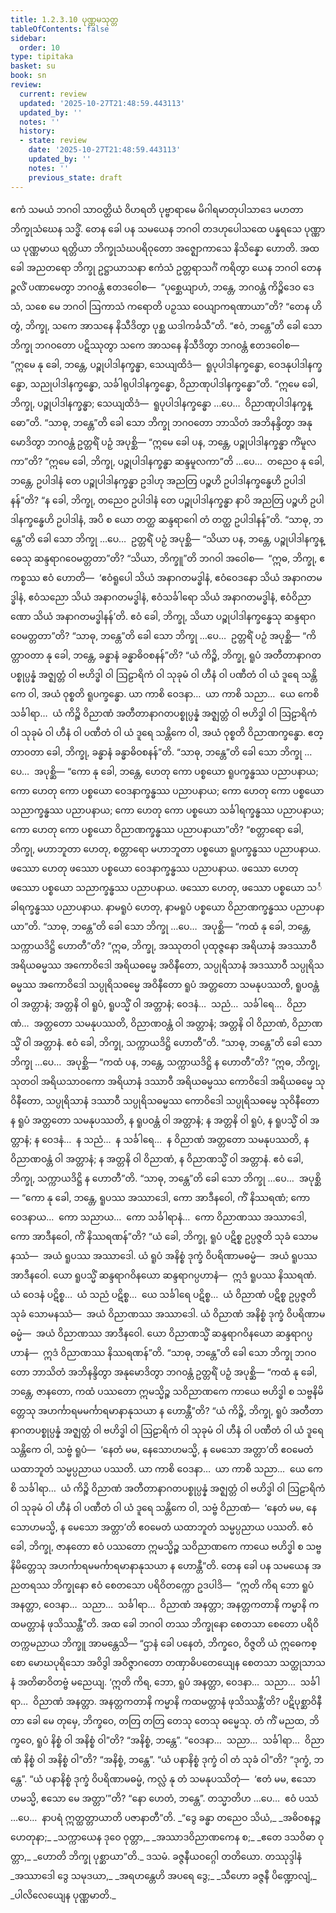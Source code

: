 ```yaml
---
title: 1.2.3.10 ပုဏ္ဏမသုတ္တ
tableOfContents: false
sidebar:
  order: 10
type: tipitaka
basket: su
book: sn
review:
  current: review
  updated: '2025-10-27T21:48:59.443113'
  updated_by: ''
  notes: ''
  history:
  - state: review
    date: '2025-10-27T21:48:59.443113'
    updated_by: ''
    notes: ''
    previous_state: draft
---
```



<ReviewStatus review={frontmatter.review} showDetails={true} />

<HypothesisAnnotation frontmatter={frontmatter} />

<DynamicBreadcrumb />

<Division number="82" book="sn" e="ch" v="18" p="292">

<Paragraph number="447" book="sn">
ဧကံ သမယံ ဘဂဝါ သာဝတ္ထိယံ ဝိဟရတိ ပုဗ္ဗာရာမေ မိဂါရမာတုပါသာဒေ မဟတာ ဘိက္ခုသံဃေန သဒ္ဓိံ. တေန ခေါ ပန သမယေန ဘဂဝါ တဒဟုပေါသထေ ပန္နရသေ ပုဏ္ဏာယ ပုဏ္ဏမာယ ရတ္တိယာ ဘိက္ခုသံဃပရိဝုတော အဇ္ဈောကာသေ နိသိန္နော ဟောတိ.
</Paragraph>

<Paragraph number="448" book="sn">
အထ ခေါ အညတရော ဘိက္ခု ဥဋ္ဌာယာသနာ ဧကံသံ ဥတ္တရာသင်္ဂံ ကရိတွာ ယေန ဘဂဝါ တေနဉ္ဇလိံ ပဏာမေတွာ ဘဂဝန္တံ ဧတဒဝေါစ—  “ပုစ္ဆေယျာဟံ, ဘန္တေ, ဘဂဝန္တံ ကိဉ္စိဒေဝ ဒေသံ, သစေ မေ ဘဂဝါ ဩကာသံ ကရောတိ ပဉှဿ ဝေယျာကရဏာယာ”တိ? “တေန ဟိ တွံ, ဘိက္ခု, သကေ အာသနေ နိသီဒိတွာ ပုစ္ဆ ယဒါကင်္ခသီ”တိ. “ဧဝံ, ဘန္တေ”တိ ခေါ သော ဘိက္ခု ဘဂဝတော ပဋိဿုတွာ သကေ အာသနေ နိသီဒိတွာ ဘဂဝန္တံ ဧတဒဝေါစ—  “ဣမေ နု ခေါ, ဘန္တေ, ပဉ္စုပါဒါနက္ခန္ဓာ, သေယျထိဒံ—  ရူပုပါဒါနက္ခန္ဓော, ဝေဒနုပါဒါနက္ခန္ဓော, သညုပါဒါနက္ခန္ဓော, သင်္ခါရုပါဒါနက္ခန္ဓော, ဝိညာဏုပါဒါနက္ခန္ဓော”တိ.
</Paragraph>

<Paragraph number="449" book="sn">
“ဣမေ ခေါ, ဘိက္ခု, ပဉ္စုပါဒါနက္ခန္ဓာ; သေယျထိဒံ—  ရူပုပါဒါနက္ခန္ဓော …ပေ…  ဝိညာဏုပါဒါနက္ခန္ဓော”တိ. “သာဓု, ဘန္တေ”တိ ခေါ သော ဘိက္ခု ဘဂဝတော ဘာသိတံ အဘိနန္ဒိတွာ အနုမောဒိတွာ ဘဂဝန္တံ ဥတ္တရိံ ပဉှံ အပုစ္ဆိ—
</Paragraph>

<Paragraph number="450" book="sn">
“ဣမေ ခေါ ပန, ဘန္တေ, ပဉ္စုပါဒါနက္ခန္ဓာ ကိံမူလကာ”တိ? “ဣမေ ခေါ, ဘိက္ခု, ပဉ္စုပါဒါနက္ခန္ဓာ ဆန္ဒမူလကာ”တိ …ပေ…  တညေဝ နု ခေါ, ဘန္တေ, ဥပါဒါနံ တေ ပဉ္စုပါဒါနက္ခန္ဓာ ဥဒါဟု အညတြ ပဉ္စဟိ ဥပါဒါနက္ခန္ဓေဟိ ဥပါဒါနန်”တိ? “န ခေါ, ဘိက္ခု, တညေဝ ဥပါဒါနံ တေ ပဉ္စုပါဒါနက္ခန္ဓာ နာပိ အညတြ ပဉ္စဟိ ဥပါဒါနက္ခန္ဓေဟိ ဥပါဒါနံ, အပိ စ ယော တတ္ထ ဆန္ဒရာဂေါ တံ တတ္ထ ဥပါဒါနန်”တိ. “သာဓု, ဘန္တေ”တိ ခေါ သော ဘိက္ခု …ပေ…  ဥတ္တရိံ ပဉှံ အပုစ္ဆိ—
</Paragraph>

<Paragraph number="451" book="sn">
“သိယာ ပန, ဘန္တေ, ပဉ္စုပါဒါနက္ခန္ဓေသု ဆန္ဒရာဂဝေမတ္တတာ”တိ? “သိယာ, ဘိက္ခူ”တိ ဘဂဝါ အဝေါစ—  “ဣဓ, ဘိက္ခု, ဧကစ္စဿ ဧဝံ ဟောတိ—  ‘ဧဝံရူပေါ သိယံ အနာဂတမဒ္ဓါနံ, ဧဝံဝေဒနော သိယံ အနာဂတမဒ္ဓါနံ, ဧဝံသညော သိယံ အနာဂတမဒ္ဓါနံ, ဧဝံသင်္ခါရော သိယံ အနာဂတမဒ္ဓါနံ, ဧဝံဝိညာဏော သိယံ အနာဂတမဒ္ဓါနန်’တိ. ဧဝံ ခေါ, ဘိက္ခု, သိယာ ပဉ္စုပါဒါနက္ခန္ဓေသု ဆန္ဒရာဂဝေမတ္တတာ”တိ? “သာဓု, ဘန္တေ”တိ ခေါ သော ဘိက္ခု …ပေ…  ဥတ္တရိံ ပဉှံ အပုစ္ဆိ—
</Paragraph>

<Paragraph number="452" book="sn">
“ကိတ္တာဝတာ နု ခေါ, ဘန္တေ, ခန္ဓာနံ ခန္ဓာဓိဝစနန်”တိ? “ယံ ကိဉ္စိ, ဘိက္ခု, ရူပံ အတီတာနာဂတပစ္စုပ္ပန္နံ အဇ္ဈတ္တံ ဝါ ဗဟိဒ္ဓါ ဝါ ဩဠာရိကံ ဝါ သုခုမံ ဝါ ဟီနံ ဝါ ပဏီတံ ဝါ ယံ ဒူရေ သန္တိကေ ဝါ, အယံ ဝုစ္စတိ ရူပက္ခန္ဓော. ယာ ကာစိ ဝေဒနာ…  ယာ ကာစိ သညာ…  ယေ ကေစိ သင်္ခါရာ…  ယံ ကိဉ္စိ ဝိညာဏံ အတီတာနာဂတပစ္စုပ္ပန္နံ အဇ္ဈတ္တံ ဝါ ဗဟိဒ္ဓါ ဝါ ဩဠာရိကံ ဝါ သုခုမံ ဝါ ဟီနံ ဝါ ပဏီတံ ဝါ ယံ ဒူရေ သန္တိကေ ဝါ, အယံ ဝုစ္စတိ ဝိညာဏက္ခန္ဓော. ဧတ္တာဝတာ ခေါ, ဘိက္ခု, ခန္ဓာနံ ခန္ဓာဓိဝစနန်”တိ. “သာဓု, ဘန္တေ”တိ ခေါ သော ဘိက္ခု …ပေ…  အပုစ္ဆိ—
</Paragraph>

<Paragraph number="453" book="sn">
“ကော နု ခေါ, ဘန္တေ, ဟေတု ကော ပစ္စယော ရူပက္ခန္ဓဿ ပညာပနာယ; ကော ဟေတု ကော ပစ္စယော ဝေဒနာက္ခန္ဓဿ ပညာပနာယ; ကော ဟေတု ကော ပစ္စယော သညာက္ခန္ဓဿ ပညာပနာယ; ကော ဟေတု ကော ပစ္စယော သင်္ခါရက္ခန္ဓဿ ပညာပနာယ; ကော ဟေတု ကော ပစ္စယော ဝိညာဏက္ခန္ဓဿ ပညာပနာယာ”တိ? “စတ္တာရော ခေါ, ဘိက္ခု, မဟာဘူတာ ဟေတု, စတ္တာရော မဟာဘူတာ ပစ္စယော ရူပက္ခန္ဓဿ ပညာပနာယ. ဖဿော ဟေတု ဖဿော ပစ္စယော ဝေဒနာက္ခန္ဓဿ ပညာပနာယ. ဖဿော ဟေတု ဖဿော ပစ္စယော သညာက္ခန္ဓဿ ပညာပနာယ. ဖဿော ဟေတု, ဖဿော ပစ္စယော သင်္ခါရက္ခန္ဓဿ ပညာပနာယ. နာမရူပံ ဟေတု, နာမရူပံ ပစ္စယော ဝိညာဏက္ခန္ဓဿ ပညာပနာယာ”တိ. “သာဓု, ဘန္တေ”တိ ခေါ သော ဘိက္ခု …ပေ…  အပုစ္ဆိ—
</Paragraph>

<Paragraph number="454" book="sn">
“ကထံ နု ခေါ, ဘန္တေ, သက္ကာယဒိဋ္ဌိ ဟောတီ”တိ? “ဣဓ, ဘိက္ခု, အဿုတဝါ ပုထုဇ္ဇနော အရိယာနံ အဒဿာဝီ အရိယဓမ္မဿ အကောဝိဒေါ အရိယဓမ္မေ အဝိနီတော, သပ္ပုရိသာနံ အဒဿာဝီ သပ္ပုရိသဓမ္မဿ အကောဝိဒေါ သပ္ပုရိသဓမ္မေ အဝိနီတော ရူပံ အတ္တတော သမနုပဿတိ, ရူပဝန္တံ ဝါ အတ္တာနံ; အတ္တနိ ဝါ ရူပံ, ရူပသ္မိံ ဝါ အတ္တာနံ; ဝေဒနံ…  သညံ…  သင်္ခါရေ…  ဝိညာဏံ…  အတ္တတော သမနုပဿတိ, ဝိညာဏဝန္တံ ဝါ အတ္တာနံ; အတ္တနိ ဝါ ဝိညာဏံ, ဝိညာဏသ္မိံ ဝါ အတ္တာနံ. ဧဝံ ခေါ, ဘိက္ခု, သက္ကာယဒိဋ္ဌိ ဟောတီ”တိ. “သာဓု, ဘန္တေ”တိ ခေါ သော ဘိက္ခု …ပေ…  အပုစ္ဆိ—
</Paragraph>

<Paragraph number="455" book="sn">
“ကထံ ပန, ဘန္တေ, သက္ကာယဒိဋ္ဌိ န ဟောတီ”တိ? “ဣဓ, ဘိက္ခု, သုတဝါ အရိယသာဝကော အရိယာနံ ဒဿာဝီ အရိယဓမ္မဿ ကောဝိဒေါ အရိယဓမ္မေ သုဝိနီတော, သပ္ပုရိသာနံ ဒဿာဝီ သပ္ပုရိသဓမ္မဿ ကောဝိဒေါ သပ္ပုရိသဓမ္မေ သုဝိနီတော န ရူပံ အတ္တတော သမနုပဿတိ, န ရူပဝန္တံ ဝါ အတ္တာနံ; န အတ္တနိ ဝါ ရူပံ, န ရူပသ္မိံ ဝါ အတ္တာနံ; န ဝေဒနံ…  န သညံ…  န သင်္ခါရေ…  န ဝိညာဏံ အတ္တတော သမနုပဿတိ, န ဝိညာဏဝန္တံ ဝါ အတ္တာနံ; န အတ္တနိ ဝါ ဝိညာဏံ, န ဝိညာဏသ္မိံ ဝါ အတ္တာနံ. ဧဝံ ခေါ, ဘိက္ခု, သက္ကာယဒိဋ္ဌိ န ဟောတီ”တိ. “သာဓု, ဘန္တေ”တိ ခေါ သော ဘိက္ခု …ပေ…  အပုစ္ဆိ—
</Paragraph>

<Paragraph number="456" book="sn">
“ကော နု ခေါ, ဘန္တေ, ရူပဿ အဿာဒေါ, ကော အာဒီနဝေါ, ကိံ နိဿရဏံ; ကော ဝေဒနာယ…  ကော သညာယ…  ကော သင်္ခါရာနံ…  ကော ဝိညာဏဿ အဿာဒေါ, ကော အာဒီနဝေါ, ကိံ နိဿရဏန်”တိ? “ယံ ခေါ, ဘိက္ခု, ရူပံ ပဋိစ္စ ဥပ္ပဇ္ဇတိ သုခံ သောမနဿံ—  အယံ ရူပဿ အဿာဒေါ. ယံ ရူပံ အနိစ္စံ ဒုက္ခံ ဝိပရိဏာမဓမ္မံ—  အယံ ရူပဿ အာဒီနဝေါ. ယော ရူပသ္မိံ ဆန္ဒရာဂဝိနယော ဆန္ဒရာဂပ္ပဟာနံ—  ဣဒံ ရူပဿ နိဿရဏံ. ယံ ဝေဒနံ ပဋိစ္စ…  ယံ သညံ ပဋိစ္စ…  ယေ သင်္ခါရေ ပဋိစ္စ…  ယံ ဝိညာဏံ ပဋိစ္စ ဥပ္ပဇ္ဇတိ သုခံ သောမနဿံ—  အယံ ဝိညာဏဿ အဿာဒေါ. ယံ ဝိညာဏံ အနိစ္စံ ဒုက္ခံ ဝိပရိဏာမဓမ္မံ—  အယံ ဝိညာဏဿ အာဒီနဝေါ. ယော ဝိညာဏသ္မိံ ဆန္ဒရာဂဝိနယော ဆန္ဒရာဂပ္ပဟာနံ—  ဣဒံ ဝိညာဏဿ နိဿရဏန်”တိ. “သာဓု, ဘန္တေ”တိ ခေါ သော ဘိက္ခု ဘဂဝတော ဘာသိတံ အဘိနန္ဒိတွာ အနုမောဒိတွာ ဘဂဝန္တံ ဥတ္တရိံ ပဉှံ အပုစ္ဆိ—
</Paragraph>

<Paragraph number="457" book="sn">
“ကထံ နု ခေါ, ဘန္တေ, ဇာနတော, ကထံ ပဿတော ဣမသ္မိဉ္စ သဝိညာဏကေ ကာယေ ဗဟိဒ္ဓါ စ သဗ္ဗနိမိတ္တေသု အဟင်္ကာရမမင်္ကာရမာနာနုသယာ န ဟောန္တီ”တိ? “ယံ ကိဉ္စိ, ဘိက္ခု, ရူပံ အတီတာနာဂတပစ္စုပ္ပန္နံ အဇ္ဈတ္တံ ဝါ ဗဟိဒ္ဓါ ဝါ ဩဠာရိကံ ဝါ သုခုမံ ဝါ ဟီနံ ဝါ ပဏီတံ ဝါ ယံ ဒူရေ သန္တိကေ ဝါ, သဗ္ဗံ ရူပံ—  ‘နေတံ မမ, နေသောဟမသ္မိ, န မေသော အတ္တာ’တိ ဧဝမေတံ ယထာဘူတံ သမ္မပ္ပညာယ ပဿတိ. ယာ ကာစိ ဝေဒနာ…  ယာ ကာစိ သညာ…  ယေ ကေစိ သင်္ခါရာ…  ယံ ကိဉ္စိ ဝိညာဏံ အတီတာနာဂတပစ္စုပ္ပန္နံ အဇ္ဈတ္တံ ဝါ ဗဟိဒ္ဓါ ဝါ ဩဠာရိကံ ဝါ သုခုမံ ဝါ ဟီနံ ဝါ ပဏီတံ ဝါ ယံ ဒူရေ သန္တိကေ ဝါ, သဗ္ဗံ ဝိညာဏံ—  ‘နေတံ မမ, နေသောဟမသ္မိ, န မေသော အတ္တာ’တိ ဧဝမေတံ ယထာဘူတံ သမ္မပ္ပညာယ ပဿတိ. ဧဝံ ခေါ, ဘိက္ခု, ဇာနတော ဧဝံ ပဿတော ဣမသ္မိဉ္စ သဝိညာဏကေ ကာယေ ဗဟိဒ္ဓါ စ သဗ္ဗနိမိတ္တေသု အဟင်္ကာရမမင်္ကာရမာနာနုသယာ န ဟောန္တီ”တိ.
</Paragraph>

<Paragraph number="458" book="sn">
တေန ခေါ ပန သမယေန အညတရဿ ဘိက္ခုနော ဧဝံ စေတသော ပရိဝိတက္ကော ဥဒပါဒိ—  “ဣတိ ကိရ ဘော ရူပံ အနတ္တာ, ဝေဒနာ…  သညာ…  သင်္ခါရာ…  ဝိညာဏံ အနတ္တာ; အနတ္တကတာနိ ကမ္မာနိ ကထမတ္တာနံ ဖုသိဿန္တီ”တိ. အထ ခေါ ဘဂဝါ တဿ ဘိက္ခုနော စေတသာ စေတော ပရိဝိတက္ကမညာယ ဘိက္ခူ အာမန္တေသိ—
</Paragraph>

<Paragraph number="459" book="sn">
“ဌာနံ ခေါ ပနေတံ, ဘိက္ခဝေ, ဝိဇ္ဇတိ ယံ ဣဓေကစ္စော မောဃပုရိသော အဝိဒွါ အဝိဇ္ဇာဂတော တဏှာဓိပတေယျေန စေတသာ သတ္ထုသာသနံ အတိဓာဝိတဗ္ဗံ မညေယျ. ‘ဣတိ ကိရ, ဘော, ရူပံ အနတ္တာ, ဝေဒနာ…  သညာ…  သင်္ခါရာ…  ဝိညာဏံ အနတ္တာ. အနတ္တကတာနိ ကမ္မာနိ ကထမတ္တာနံ ဖုသိဿန္တီ’တိ? ပဋိပုစ္ဆာဝိနီတာ ခေါ မေ တုမှေ, ဘိက္ခဝေ, တတြ တတြ တေသု တေသု ဓမ္မေသု.
</Paragraph>

<Paragraph number="460" book="sn">
တံ ကိံ မညထ, ဘိက္ခဝေ, ရူပံ နိစ္စံ ဝါ အနိစ္စံ ဝါ”တိ? “အနိစ္စံ, ဘန္တေ”. “ဝေဒနာ…  သညာ…  သင်္ခါရာ…  ဝိညာဏံ နိစ္စံ ဝါ အနိစ္စံ ဝါ”တိ? “အနိစ္စံ, ဘန္တေ”. “ယံ ပနာနိစ္စံ ဒုက္ခံ ဝါ တံ သုခံ ဝါ”တိ? “ဒုက္ခံ, ဘန္တေ”. “ယံ ပနာနိစ္စံ ဒုက္ခံ ဝိပရိဏာမဓမ္မံ, ကလ္လံ နု တံ သမနုပဿိတုံ—  ‘ဧတံ မမ, ဧသောဟမသ္မိ, ဧသော မေ အတ္တာ’”တိ? “နော ဟေတံ, ဘန္တေ”. တသ္မာတိဟ …ပေ…  ဧဝံ ပဿံ …ပေ…  နာပရံ ဣတ္ထတ္တာယာတိ ပဇာနာတီ”တိ.
</Paragraph>

<Paragraph number="461" type="verses" book="sn">
_“ဒွေ ခန္ဓာ တညေဝ သိယံ,_  
_အဓိဝစနဉ္စ ဟေတုနာ;_  
_သက္ကာယေန ဒုဝေ ဝုတ္တာ,_  
_အဿာဒဝိညာဏကေန စ;_  
_ဧတေ ဒသဝိဓာ ဝုတ္တာ,_  
_ဟောတိ ဘိက္ခု ပုစ္ဆာယာ”တိ._  


</Paragraph>
</Division>

<Paragraph number="462" type="center" book="sn">
ဒသမံ.



</Paragraph>

<Paragraph number="463" type="center" book="sn">
ခဇ္ဇနီယဝဂ္ဂေါ တတိယော.



</Paragraph>

<Paragraph number="464" type="center" book="sn">
တဿုဒ္ဒါနံ


</Paragraph>

<Paragraph number="465" type="verses" book="sn">
_အဿာဒေါ ဒွေ သမုဒယာ,_  
_အရဟန္တေဟိ အပရေ ဒွေ;_  
_သီဟော ခဇ္ဇနီ ပိဏ္ဍောလျံ,_  
_ပါလိလေယျေန ပုဏ္ဏမာတိ._
</Paragraph>